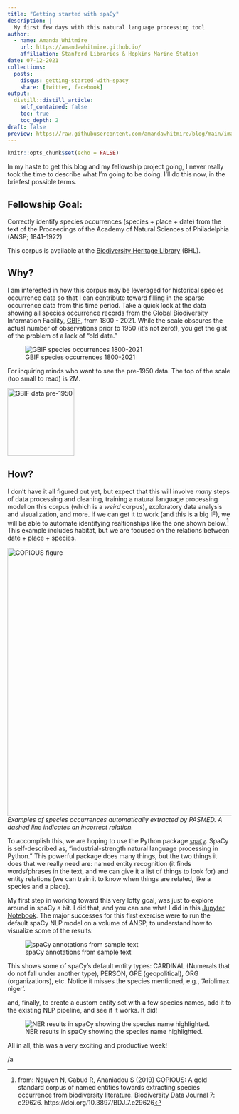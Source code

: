 ```yaml
---
title: "Getting started with spaCy"
description: |
  My first few days with this natural language processing tool
author:
  - name: Amanda Whitmire
    url: https://amandawhitmire.github.io/
    affiliation: Stanford Libraries & Hopkins Marine Station
date: 07-12-2021
collections:
  posts:
    disqus: getting-started-with-spacy
    share: [twitter, facebook]
output:
  distill::distill_article:
    self_contained: false
    toc: true
    toc_depth: 2
draft: false
preview: https://raw.githubusercontent.com/amandawhitmire/blog/main/images/spacy-render.png
---
```



```r
knitr::opts_chunk$set(echo = FALSE)
```
In my haste to get this blog and my fellowship project going, I never really took the time to describe what I'm going to be doing. I'll do this now, in the briefest possible terms. 

## Fellowship Goal:
Correctly identify species occurrences (species + place + date) from the text of the Proceedings of the Academy of Natural Sciences of Philadelphia (ANSP; 1841-1922)

<aside>
This corpus is available at the [Biodiversity Heritage Library](https://www.biodiversitylibrary.org/bibliography/6885) (BHL).
</aside>

## Why?
I am interested in how this corpus may be leveraged for historical species occurrence data so that I can contribute toward filling in the sparse occurrence data from this time period. Take a quick look at the data showing all species occurrence records from the Global Biodiversity Information Facility, [GBIF](https://www.gbif.org/), from 1800 - 2021. While the scale obscures the actual number of observations prior to 1950 (it's not zero!), you get the gist of the problem of a lack of "old data."

![GBIF species occurrences 1800-2021](https://raw.githubusercontent.com/amandawhitmire/blog/main/images/gbif-spoc-over-time.png)

<aside>
For inquiring minds who want to see the pre-1950 data. The top of the scale (too small to read) is 2M.

<img src="https://raw.githubusercontent.com/amandawhitmire/blog/main/images/gbif-pre1950.png" alt="GBIF data pre-1950" width="150"/>
</aside>

## How? 
I don't have it all figured out yet, but expect that this will involve _many_ steps of data processing and cleaning, training a natural language processing model on this corpus (which is a *weird* corpus), exploratory data analysis and visualization, and more. If we can get it to work (and this is a big IF), we will be able to automate identifying realtionships like the one shown below.^[from: Nguyen N, Gabud R, Ananiadou S (2019) COPIOUS: A gold standard corpus of named entities towards extracting species occurrence from biodiversity literature. Biodiversity Data Journal 7: e29626. https://doi.org/10.3897/BDJ.7.e29626] This example includes habitat, but we are focused on the relations between date + place + species.

<img src="https://raw.githubusercontent.com/amandawhitmire/blog/main/images/copious_spoc_2019_217808.png" alt="COPIOUS figure" width="600"/>
<aside>
_Examples of species occurrences automatically extracted by PASMED. A dashed line indicates an incorrect relation._
</aside>

To accomplish this, we are hoping to use the Python package [`spaCy`](https://spacy.io/). SpaCy is self-described as, "industrial-strength natural language processing in Python." This powerful package does many things, but the two things it does that we really need are: named entity recognition (it finds words/phrases in the text, and we can give it a list of things to look for) and entity relations (we can train it to know when things are related, like a species and a place). 

My first step in working toward this very lofty goal, was just to explore around in spaCy a bit. I did that, and you can see what I did in this [Jupyter Notebook](https://github.com/amandawhitmire/blog/blob/main/code/spacy-testing.ipynb). The major successes for this first exercise were to run the default spaCy NLP model on a volume of ANSP, to understand how to visualize some of the results:

![spaCy annotations from sample text](https://raw.githubusercontent.com/amandawhitmire/blog/main/images/spacy-render.png)

<aside>
This shows some of spaCy's default entity types: CARDINAL (Numerals that do not fall under another type), PERSON, GPE (geopolitical), ORG (organizations), etc. Notice it misses the species mentioned, e.g., 'Ariolimax niger'.
</aside>
and, finally, to create a custom entity set with a few species names, add it to the existing NLP pipeline, and see if it works. It did! 

![NER results in spaCy showing the species name highlighted.](https://raw.githubusercontent.com/amandawhitmire/blog/main/images/spacy-success.png)

All in all, this was a very exciting and productive week!

/a